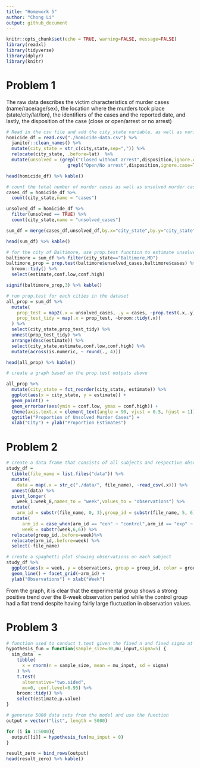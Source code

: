 ```yaml
---
title: "Homework 5"
author: "Chong Li"
output: github_document
---
```


```r
knitr::opts_chunk$set(echo = TRUE, warning=FALSE, message=FALSE)
library(readxl)
library(tidyverse)
library(dplyr)
library(knitr)
```

# Problem 1
The raw data describes the victim characteristics of murder cases (name/race/age/sex), the location where the murders took place (state/city/lat/lon), the identifiers of the cases and the reported date, and lastly, the disposition of the case (close or open/arrest or no arrest)
```r
# Read in the csv file and add the city_state variable, as well as variable for open/no arrest
homicide_df = read.csv("./homicide-data.csv") %>%
  janitor::clean_names() %>%
  mutate(city_state = str_c(city,state,sep=",")) %>% 
  relocate(city_state, .before=lat)  %>%
  mutate(unsolved = (grepl("Closed without arrest",disposition,ignore.case=TRUE) |
                       grepl("Open/No arrest",disposition,ignore.case=TRUE)))

head(homicide_df) %>% kable()

# count the total number of murder cases as well as unsolved murder cases
cases_df = homicide_df %>%
  count(city_state,name = "cases")

unsolved_df = homicide_df %>%
  filter(unsolved == TRUE) %>%
  count(city_state,name = "unsolved_cases")

sum_df = merge(cases_df,unsolved_df,by.x="city_state",by.y="city_state")

head(sum_df) %>% kable()

# for the city of Baltimore, use prop.test function to estimate unsolved cases
baltimore = sum_df %>% filter(city_state=="Baltimore,MD")
baltimore_prop = prop.test(baltimore$unsolved_cases,baltimore$cases) %>% 
  broom::tidy() %>% 
  select(estimate,conf.low,conf.high)

signif(baltimore_prop,3) %>% kable()

# run prop.test for each cities in the dataset
all_prop = sum_df %>%
  mutate(
    prop_test = map2(.x = unsolved_cases, .y = cases, ~prop.test(.x,.y)),
    prop_test_tidy = map(.x = prop_test, ~broom::tidy(.x))
  ) %>%
  select(city_state,prop_test_tidy) %>%
  unnest(prop_test_tidy) %>%
  arrange(desc(estimate)) %>%
  select(city_state,estimate,conf.low,conf.high) %>%
  mutate(across(is.numeric, ~ round(., 4)))

head(all_prop) %>% kable()

# create a graph based on the prop.test outputs above

all_prop %>%
  mutate(city_state = fct_reorder(city_state, estimate)) %>%
  ggplot(aes(x = city_state, y = estimate)) +
  geom_point() +
  geom_errorbar(aes(ymin = conf.low, ymax = conf.high)) +
  theme(axis.text.x = element_text(angle = 90, vjust = 0.5, hjust = 1)) +
  ggtitle("Proportion of Unsolved Murder Cases") +
  xlab("City") + ylab("Proportion Estimates")


```
  
# Problem 2
```r
# create a data frame that consists of all subjects and respective observations
study_df = 
  tibble(file_name = list.files("data")) %>%
  mutate(
    data = map(.x = str_c("./data/", file_name), ~read_csv(.x))) %>%
  unnest(data) %>%
  pivot_longer(
    week_1:week_8,names_to = "week",values_to = "observations") %>%
  mutate(
    arm_id = substr(file_name, 0, 3),group_id = substr(file_name, 5, 6)) %>%
  mutate(
      arm_id = case_when(arm_id == "con" ~ "control",arm_id == "exp" ~ "experiment"),
      week = substr(week,6,6)) %>%
  relocate(group_id,.before=week)%>%
  relocate(arm_id,.before=week) %>%
  select(-file_name)

# create a spaghetti plot showing observations on each subject
study_df %>%
  ggplot(aes(x = week, y = observations, group = group_id, color = group_id)) +
  geom_line() + facet_grid(~arm_id) +
  ylab("Observations") + xlab("Week") 
```
  
From the graph, it is clear that the experimental group shows a strong positive trend over the 8-week observation period while the control group had a flat trend despite having fairly large fluctuation in observation values.

# Problem 3
```r
# function used to conduct t.test given the fixed n and fixed sigma at 30 and 5
hypothesis_fun = function(sample_size=30,mu_input,sigma=5) {
  sim_data  = 
    tibble(
      x = rnorm(n = sample_size, mean = mu_input, sd = sigma)
    ) %>%
    t.test(
      alternative="two.sided",
      mu=0, conf.level=0.95) %>%
    broom::tidy() %>%
    select(estimate,p.value)
}

# generate 5000 data sets from the model and use the function
output = vector("list", length = 5000)

for (i in 1:5000){
  output[[i]] = hypothesis_fun(mu_input = 0)
} 

result_zero = bind_rows(output)
head(result_zero) %>% kable()

```

